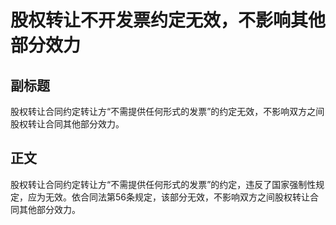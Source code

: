 # 股权转让不开发票约定无效，不影响其他部分效力
## 副标题
股权转让合同约定转让方“不需提供任何形式的发票”的约定无效，不影响双方之间股权转让合同其他部分效力。
## 正文
股权转让合同约定转让方“不需提供任何形式的发票”的约定，违反了国家强制性规定，应为无效。依合同法第56条规定，该部分无效，不影响双方之间股权转让合同其他部分效力。